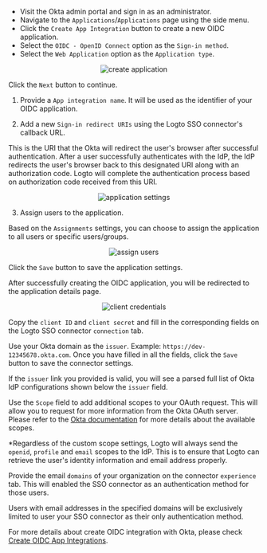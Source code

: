 

<Step index={0} title="Create an OIDC application on Okta admin portal">

- Visit the Okta admin portal and sign in as an administrator.
- Navigate to the `Applications`/`Applications` page using the side menu.
- Click the `Create App Integration` button to create a new OIDC application.
- Select the `OIDC - OpenID Connect` option as the `Sign-in method`.
- Select the `Web Application` option as the `Application type`.

<center>
  <img src={createApplication} alt="create application" />
</center>

Click the `Next` button to continue.

</Step>

<Step index={1} title="Configure the application settings">

1. Provide a `App integration name`. It will be used as the identifier of your OIDC application.

2. Add a new `Sign-in redirect URIs` using the Logto SSO connector's callback URL.

<OidcCallbackUri />

This is the URI that the Okta will redirect the user's browser after successful authentication. After a user successfully authenticates with the IdP, the IdP redirects the user's browser back to this designated URI along with an authorization code. Logto will complete the authentication process based on authorization code received from this URI.

<center>
  <img src={applicationSettings} alt="application settings" />
</center>

3. Assign users to the application.

Based on the `Assignments` settings, you can choose to assign the application to all users or specific users/groups.

<center>
  <img src={assignUsers} alt="assign users" />
</center>

Click the `Save` button to save the application settings.

</Step>

<Step index={2} title="Set up Logto connector with the client credentials">

After successfully creating the OIDC application, you will be redirected to the application details page.

<center>
  <img src={clientCredentials} alt="client credentials" />
</center>

Copy the `client ID` and `client secret` and fill in the corresponding fields on the Logto SSO connector `connection` tab.

Use your Okta domain as the `issuer`. Example: `https://dev-12345678.okta.com`. Once you have filled in all the fields, click the `Save` button to save the connector settings.

If the `issuer` link you provided is valid, you will see a parsed full list of Okta IdP configurations shown below the `issuer` field.

</Step>

<Step index={4} title="Additional Scopes (Optional)">

Use the `Scope` field to add additional scopes to your OAuth request. This will allow you to request for more information from the Okta OAuth server. Please refer to the [Okta documentation](https://developer.okta.com/docs/reference/api/oidc/#scopes) for more details about the available scopes.

\*Regardless of the custom scope settings, Logto will always send the `openid`, `profile` and `email` scopes to the IdP. This is to ensure that Logto can retrieve the user's identity information and email address properly.

</Step>

<Step index={5} title="Set email domains and enable the SSO connector">

Provide the email `domains` of your organization on the connector `experience` tab. This will enabled the SSO connector as an authentication method for those users.

Users with email addresses in the specified domains will be exclusively limited to user your SSO connector as their only authentication method.

</Step>

For more details about create OIDC integration with Okta, please check [Create OIDC App Integrations](https://help.okta.com/oie/en-us/content/topics/apps/apps_app_integration_wizard_oidc.htm).
